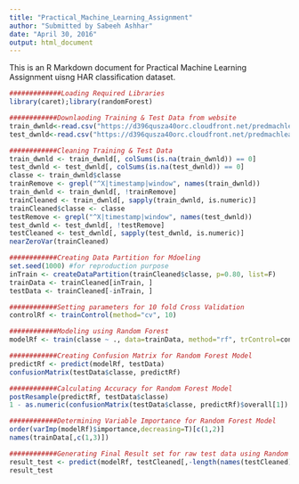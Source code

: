 ---
title: "Practical_Machine_Learning_Assignment"
author: "Submitted by Sabeeh Ashhar"
date: "April 30, 2016"
output: html_document
---

This is an R Markdown document for Practical Machine Learning Assignment uisng HAR classification dataset. 
```{r, echo=FALSE}
#############Loading Required Libraries
library(caret);library(randomForest)
```


```{r, echo=FALSE}
############Downlaoding Training & Test Data from website
train_dwnld<-read.csv("https://d396qusza40orc.cloudfront.net/predmachlearn/pml-training.csv")
test_dwnld<-read.csv("https://d396qusza40orc.cloudfront.net/predmachlearn/pml-testing.csv")
```


```{r, echo=FALSE}
############Cleaning Training & Test Data
train_dwnld <- train_dwnld[, colSums(is.na(train_dwnld)) == 0] 
test_dwnld <- test_dwnld[, colSums(is.na(test_dwnld)) == 0]
classe <- train_dwnld$classe
trainRemove <- grepl("^X|timestamp|window", names(train_dwnld))
train_dwnld <- train_dwnld[, !trainRemove]
trainCleaned <- train_dwnld[, sapply(train_dwnld, is.numeric)]
trainCleaned$classe <- classe
testRemove <- grepl("^X|timestamp|window", names(test_dwnld))
test_dwnld <- test_dwnld[, !testRemove]
testCleaned <- test_dwnld[, sapply(test_dwnld, is.numeric)]
nearZeroVar(trainCleaned)
```

```{r, echo=FALSE}
############Creating Data Partition for Mdoeling
set.seed(1000) #for reproduction purpose
inTrain <- createDataPartition(trainCleaned$classe, p=0.80, list=F)
trainData <- trainCleaned[inTrain, ]
testData <- trainCleaned[-inTrain, ]
```


```{r, echo=FALSE}
############Setting parameters for 10 fold Cross Validation
controlRf <- trainControl(method="cv", 10)
```


```{r, echo=FALSE}
############Modeling using Random Forest
modelRf <- train(classe ~ ., data=trainData, method="rf", trControl=controlRf, ntree=200)
```


```{r, echo=FALSE}
############Creating Confusion Matrix for Random Forest Model
predictRf <- predict(modelRf, testData)
confusionMatrix(testData$classe, predictRf)
```


```{r, echo=FALSE}
############Calculating Accuracy for Random Forest Model
postResample(predictRf, testData$classe)
1 - as.numeric(confusionMatrix(testData$classe, predictRf)$overall[1])
```


```{r, echo=FALSE}
############Determining Variable Importance for Random Forest Model
order(varImp(modelRf)$importance,decreasing=T)[c(1,2)]
names(trainData[,c(1,3)])
```


```{r, echo=FALSE}
############Generating Final Result set for raw test data using Random Forest Model
result_test <- predict(modelRf, testCleaned[,-length(names(testCleaned))])
result_test
```
